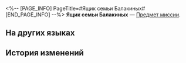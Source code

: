 <%-- [PAGE_INFO]
PageTitle=#Ящик семьи Балакиных#
[END_PAGE_INFO] --%>
{{Предмет Инфобокс
|id          = 140025
|Изображение = Предмет Ящик семьи Балакиных.png
|Тип         = Предмет миссии
|Инвентарь   = Миссии
|Редкость    = 3
|Эффект      = 
|Описание    = Железный ящик, оставшийся от семьи Балакиных. В нём хранятся секреты, оставленные их предками сотни лет назад.
}}
{{Описание|''«Кто-то оставил железный ящик, но забыл оставить ключ. Забавно, очень забавно».''}}
'''Ящик семьи Балакиных''' — [[Предмет миссии]].

==На других языках==
{{На других языках
|en   = Balakin Family Box
|zhs  = 巴拉金家族铁盒
|zht  = 巴拉金家族鐵盒
|ja   = バラキンの鉄の箱
|ko   = 발라킨 가문의 철제 상자
|es   = Caja de la familia Balakin
|fr   = Boîte familiale des Balakine
|ru   = Ящик семьи Балакиных
|th   = กล่องเหล็กตระกูล Balakin
|vi   = Chiếc Hộp Thiếc Của Nhà Balakin
|de   = Schachtel der Familie Balakin
|id   = Kotak Keluarga Balakin
|pt   = Caixa da Família Balakin
}}

==История изменений==
{{История изменений|3.5}}